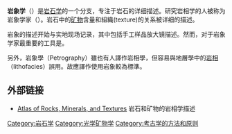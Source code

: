 '''岩象学'''（{{lang-en|Petrography}}）是[[岩石学|岩石学]]的一个分支，专注于岩石的详细描述。研究岩相学的人被称为岩象学家（{{lang-en|petrographer}}）。岩石中的[[矿物|矿物]]含量和組織(texture)的关系被详细的描述。

岩象的描述开始与实地现场记录，其中包括手工样品放大镜描述。然而，对于岩象学家最重要的工具是{{le|偏光显微镜|Polarized light microscopy}}。

另外，岩象學（Petrography）雖也有人譯作岩相學，但容易與地層學中的[[岩相|岩相]]（lithofacies）誤用。故應譯作使用岩象較為標準。

==外部链接==
* {{En}}[https://web.archive.org/web/20061017105058/http://geo.web.ru/IgMetAtlas/ Atlas of Rocks, Minerals, and Textures] 岩石和矿物的岩相学描述

{{地质学}}

[[Category:岩石学|Category:岩石学]]
[[Category:光学矿物学|Category:光学矿物学]]
[[Category:考古学的方法和原则|Category:考古学的方法和原则]]